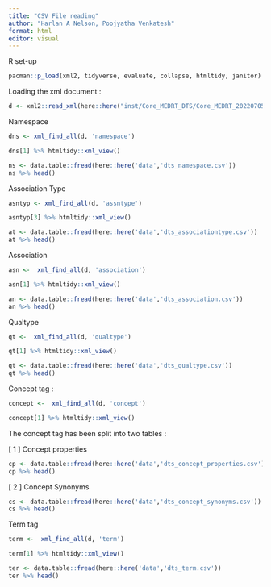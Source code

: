 ```yaml
---
title: "CSV File reading"
author: "Harlan A Nelson, Poojyatha Venkatesh"
format: html
editor: visual
---
```


R set-up

```r
pacman::p_load(xml2, tidyverse, evaluate, collapse, htmltidy, janitor)
```

Loading the xml document :

```r
d <- xml2::read_xml(here::here("inst/Core_MEDRT_DTS/Core_MEDRT_20220705_DTS.xml"))
```

Namespace

```r
dns <- xml_find_all(d, 'namespace') 
```

```r
dns[1] %>% htmltidy::xml_view()
```

```r
ns <- data.table::fread(here::here('data','dts_namespace.csv'))
ns %>% head()
```

Association Type

```r
asntyp <- xml_find_all(d, 'assntype') 
```

```r
asntyp[3] %>% htmltidy::xml_view()
```

```r
at <- data.table::fread(here::here('data','dts_associationtype.csv'))
at %>% head()
```

Association

```r
asn <-  xml_find_all(d, 'association')  

```

```r
asn[1] %>% htmltidy::xml_view()
```

```r
an <- data.table::fread(here::here('data','dts_association.csv'))
an %>% head()
```

Qualtype

```r

qt <-  xml_find_all(d, 'qualtype') 
```

```r
qt[1] %>% htmltidy::xml_view()
```

```r
qt <- data.table::fread(here::here('data','dts_qualtype.csv'))
qt %>% head()
```

Concept tag :

```r

concept <-  xml_find_all(d, 'concept')
```

```r
concept[1] %>% htmltidy::xml_view()
```

The concept tag has been split into two tables :

\[ 1 \] Concept properties

```r
cp <- data.table::fread(here::here('data','dts_concept_properties.csv'))
cp %>% head()
```

\[ 2 \] Concept Synonyms

```r
cs <- data.table::fread(here::here('data','dts_concept_synonyms.csv'))
cs %>% head()
```

Term tag

```r

term <-  xml_find_all(d, 'term')
```

```r
term[1] %>% htmltidy::xml_view()
```

```r
ter <- data.table::fread(here::here('data','dts_term.csv'))
ter %>% head()
```
